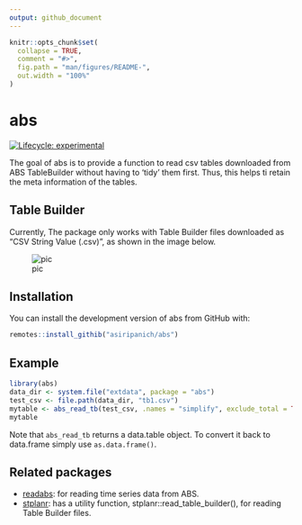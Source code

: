 ```yaml
---
output: github_document
---
```


<!-- README.md is generated from README.Rmd. Please edit that file -->

```r
knitr::opts_chunk$set(
  collapse = TRUE,
  comment = "#>",
  fig.path = "man/figures/README-",
  out.width = "100%"
)
```

# abs

<!-- badges: start -->
[![Lifecycle: experimental](https://img.shields.io/badge/lifecycle-experimental-orange.svg)](https://www.tidyverse.org/lifecycle/#experimental)
<!-- badges: end -->

The goal of abs is to provide a function to read csv tables downloaded from ABS TableBuilder without having to 'tidy' them first. Thus, this helps ti retain the meta information of the tables.

## Table Builder

Currently, The package only works with Table Builder files downloaded as "CSV String Value (.csv)", as shown in the image below.

![pic](man/figures/download-tb-file.png)

## Installation

You can install the development version of abs from GitHub with:

``` r
remotes::install_githib("asiripanich/abs")
```

## Example

```r
library(abs)
data_dir <- system.file("extdata", package = "abs")
test_csv <- file.path(data_dir, "tb1.csv")
mytable <- abs_read_tb(test_csv, .names = "simplify", exclude_total = TRUE)
mytable
```

Note that `abs_read_tb` returns a data.table object. To convert it back to data.frame simply use `as.data.frame()`.

## Related packages

- [readabs](https://github.com/MattCowgill/readabs): for reading time series data from ABS.
- [stplanr](https://github.com/ropensci/stplanr): has a utility function, stplanr::read_table_builder(), for reading Table Builder files.
